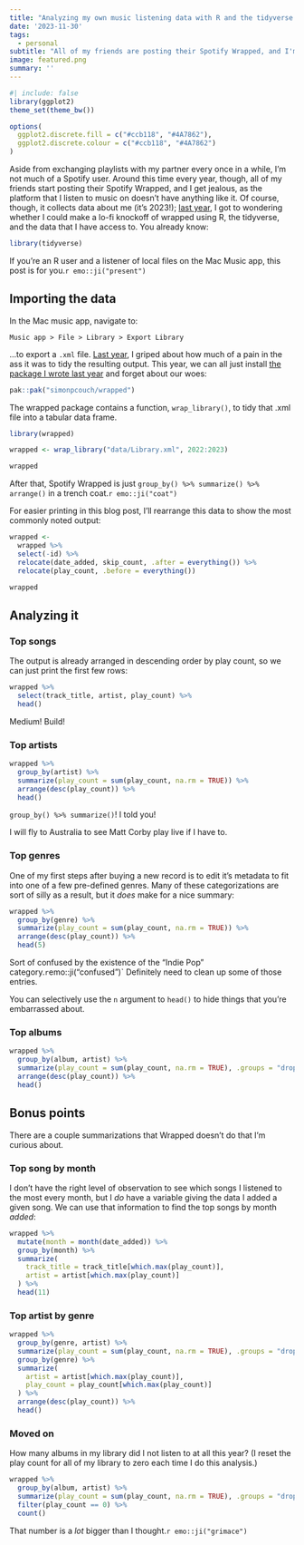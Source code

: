 ```yaml
---
title: "Analyzing my own music listening data with R and the tidyverse (2023)"
date: '2023-11-30'
tags:
  - personal
subtitle: "All of my friends are posting their Spotify Wrapped, and I'm jealous."
image: featured.png
summary: ''
---
```



```r
#| include: false
library(ggplot2)
theme_set(theme_bw())

options(
  ggplot2.discrete.fill = c("#ccb118", "#4A7862"),
  ggplot2.discrete.colour = c("#ccb118", "#4A7862")
)
```

Aside from exchanging playlists with my partner every once in a while, I'm not much of a Spotify user. Around this time every year, though, all of my friends start posting their Spotify Wrapped, and I get jealous, as the platform that I listen to music on doesn't have anything like it. Of course, though, it collects data about me (it's 2023!); [last year](https://www.simonpcouch.com/blog/2022-12-01-listening-2022/), I got to wondering whether I could make a lo-fi knockoff of wrapped using R, the tidyverse, and the data that I have access to. You already know:

```r
library(tidyverse)
```

If you're an R user and a listener of local files on the Mac Music app, this post is for you.`r emo::ji("present")`

## Importing the data

In the Mac music app, navigate to:

```
Music app > File > Library > Export Library
```

...to export a `.xml` file. [Last year](https://www.simonpcouch.com/blog/2022-12-01-listening-2022/), I griped about how much of a pain in the ass it was to tidy the resulting output. This year, we can all just install [the package I wrote last year](https://github.com/simonpcouch/wrapped) and forget about our woes:

```r
pak::pak("simonpcouch/wrapped")
```

The wrapped package contains a function, `wrap_library()`, to tidy that .xml file into a tabular data frame.

```r
library(wrapped)

wrapped <- wrap_library("data/Library.xml", 2022:2023)

wrapped
```

After that, Spotify Wrapped is just `group_by() %>% summarize() %>% arrange()` in a trench coat.`r emo::ji("coat")`

For easier printing in this blog post, I'll rearrange this data to show the most commonly noted output:

```r
wrapped <- 
  wrapped %>%
  select(-id) %>%
  relocate(date_added, skip_count, .after = everything()) %>%
  relocate(play_count, .before = everything())

wrapped
```

## Analyzing it

### Top songs

The output is already arranged in descending order by play count, so we can just print the first few rows:

```r
wrapped %>%
  select(track_title, artist, play_count) %>%
  head()
```

Medium! Build!

### Top artists

```r
wrapped %>%
  group_by(artist) %>%
  summarize(play_count = sum(play_count, na.rm = TRUE)) %>%
  arrange(desc(play_count)) %>%
  head()
```

`group_by() %>% summarize()`! I told you!

I will fly to Australia to see Matt Corby play live if I have to.

### Top genres

One of my first steps after buying a new record is to edit it's metadata to fit into one of a few pre-defined genres. Many of these categorizations are sort of silly as a result, but it _does_ make for a nice summary:

```r
wrapped %>%
  group_by(genre) %>%
  summarize(play_count = sum(play_count, na.rm = TRUE)) %>%
  arrange(desc(play_count)) %>%
  head(5)
```

Sort of confused by the existence of the "Indie Pop" category.`r `emo::ji("confused")` Definitely need to clean up some of those entries.

:::callout-tip
You can selectively use the `n` argument to `head()` to hide things that you're embarrassed about.
:::

### Top albums

```r
wrapped %>%
  group_by(album, artist) %>%
  summarize(play_count = sum(play_count, na.rm = TRUE), .groups = "drop") %>%
  arrange(desc(play_count)) %>%
  head()
```

## Bonus points

There are a couple summarizations that Wrapped doesn't do that I'm curious about.

### Top song by month

I don't have the right level of observation to see which songs I listened to the most every month, but I _do_ have a variable giving the data I added a given song. We can use that information to find the top songs by month _added_:

```r
wrapped %>%
  mutate(month = month(date_added)) %>%
  group_by(month) %>%
  summarize(
    track_title = track_title[which.max(play_count)], 
    artist = artist[which.max(play_count)]
  ) %>%
  head(11)
```

### Top artist by genre

```r
wrapped %>%
  group_by(genre, artist) %>%
  summarize(play_count = sum(play_count, na.rm = TRUE), .groups = "drop") %>%
  group_by(genre) %>%
  summarize(
    artist = artist[which.max(play_count)],
    play_count = play_count[which.max(play_count)]
  ) %>%
  arrange(desc(play_count)) %>%
  head()
```

### Moved on

How many albums in my library did I not listen to at all this year? (I reset the play count for all of my library to zero each time I do this analysis.)

```r
wrapped %>%
  group_by(album, artist) %>%
  summarize(play_count = sum(play_count, na.rm = TRUE), .groups = "drop") %>%
  filter(play_count == 0) %>%
  count()
```

That number is a _lot_ bigger than I thought.`r emo::ji("grimace")`
